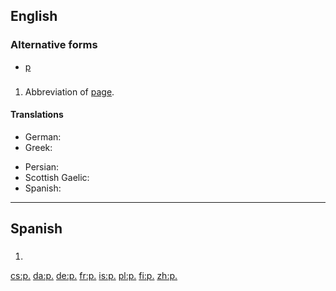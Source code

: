 {{also|Appendix:Variations of "p"}}
==English==

===Alternative forms===
* [[p]]

==={{abbreviation|en}}===
{{en-noun|pp.}}

# Abbreviation of [[page]].

====Translations====
{{trans-top|page}}
* German: {{t+|de|Seite|f|alt=S.}}
* Greek: {{t-|el|σ.|tr=s.|sc=Grek}}
{{trans-mid}}
* Persian: {{t|fa|ص|tr=s|sc=fa-Arab}}
* Scottish Gaelic: {{t-|gd|td}}
* Spanish: {{t-|es|p.}}
{{trans-bottom}}

----

==Spanish==

==={{abbreviation|es}}===
{{es-noun|f|p=pp.}}

# {{abbreviation of|página|lang=es}}

[[cs:p.]]
[[da:p.]]
[[de:p.]]
[[fr:p.]]
[[is:p.]]
[[pl:p.]]
[[fi:p.]]
[[zh:p.]]